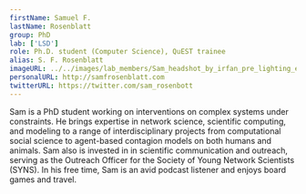 ```yaml
---
firstName: Samuel F.
lastName: Rosenblatt
group: PhD
lab: ['LSD']
role: Ph.D. student (Computer Science), QuEST trainee
alias: S. F. Rosenblatt
imageURL: ../../images/lab_members/Sam_headshot_by_irfan_pre_lighting_edit_cropped.png
personalURL: http://samfrosenblatt.com
twitterURL: https://twitter.com/sam_rosenbott
---
```



Sam is a PhD student working on interventions on complex systems under constraints. He brings expertise in network science, scientific computing, and modeling to a range of interdisciplinary projects from computational social science to agent-based contagion models on both humans and animals. Sam also is invested in in scientific communication and outreach, serving as the Outreach Officer for the Society of Young Network Scientists (SYNS). In his free time, Sam is an avid podcast listener and enjoys board games and travel.
